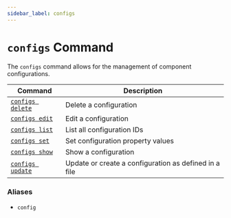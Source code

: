 ```yaml
---
sidebar_label: configs
---
```


# `configs` Command

The `configs` command allows for the management of component configurations.

| Command                          | Description                                           |
| -------------------------------- | ----------------------------------------------------- |
| [`configs delete`](./delete.mdx) | Delete a configuration                                |
| [`configs edit`](./edit.mdx)     | Edit a configuration                                  |
| [`configs list`](./list.mdx)     | List all configuration IDs                            |
| [`configs set`](./set.mdx)       | Set configuration property values                     |
| [`configs show`](./show.mdx)     | Show a configuration                                  |
| [`configs update`](./update.mdx) | Update or create a configuration as defined in a file |

### Aliases

- `config`
